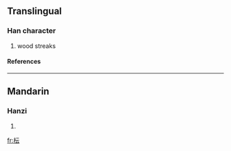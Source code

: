 ==Translingual==
===Han character===
{{Han char|rn=75|rad=木|as=04|sn=8|four=4193<sub>1</sub>|canj=木一一戈 (DMMI)}}
# wood streaks
====References====
{{Han ref|kx=0517.011|dkj=14565|hdz=21164.040|uh=679F|ud=26527|bh=CCE0|bd=52448}}

----
==Mandarin==
===Hanzi===
{{cmn-hanzi|pin=[[yún]] ([[yun2]]), [[yùn]] ([[yun4]])|wg=yün<sup>2</sup>, yün<sup>4</sup>}}
# {{defn|Mandarin}}

[[fr:枟]]